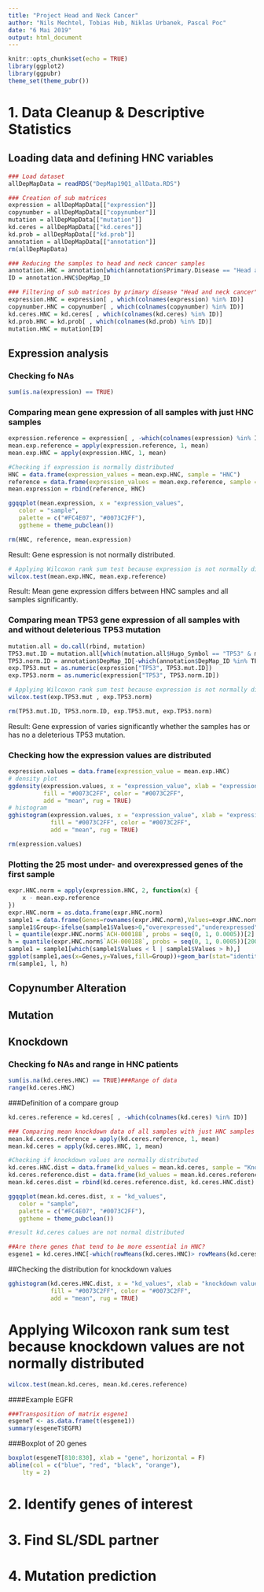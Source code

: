 ---
title: "Project Head and Neck Cancer"
author: "Nils Mechtel, Tobias Hub, Niklas Urbanek, Pascal Poc"
date: "6 Mai 2019"
output: html_document
---

```{r setup, include=FALSE}
knitr::opts_chunk$set(echo = TRUE)
library(ggplot2)
library(ggpubr)
theme_set(theme_pubr())
```

# 1. Data Cleanup & Descriptive Statistics

## Loading data and defining HNC variables
```{r}
### Load dataset
allDepMapData = readRDS("DepMap19Q1_allData.RDS")

### Creation of sub matrices
expression = allDepMapData[["expression"]]
copynumber = allDepMapData[["copynumber"]]
mutation = allDepMapData[["mutation"]]
kd.ceres = allDepMapData[["kd.ceres"]]
kd.prob = allDepMapData[["kd.prob"]]
annotation = allDepMapData[["annotation"]]
rm(allDepMapData)

### Reducing the samples to head and neck cancer samples
annotation.HNC = annotation[which(annotation$Primary.Disease == "Head and Neck Cancer"), ]
ID = annotation.HNC$DepMap_ID

### Filtering of sub matrices by primary disease "Head and neck cancer"
expression.HNC = expression[ , which(colnames(expression) %in% ID)]
copynumber.HNC = copynumber[ , which(colnames(copynumber) %in% ID)]
kd.ceres.HNC = kd.ceres[ , which(colnames(kd.ceres) %in% ID)]
kd.prob.HNC = kd.prob[ , which(colnames(kd.prob) %in% ID)]
mutation.HNC = mutation[ID]
```

## Expression analysis

### Checking fo NAs
```{r}
sum(is.na(expression) == TRUE)
```

### Comparing mean gene expression of all samples with just HNC samples
```{r}
expression.reference = expression[ , -which(colnames(expression) %in% ID)]
mean.exp.reference = apply(expression.reference, 1, mean)
mean.exp.HNC = apply(expression.HNC, 1, mean)

#Checking if expression is normally distributed
HNC = data.frame(expression_values = mean.exp.HNC, sample = "HNC")
reference = data.frame(expression_values = mean.exp.reference, sample = "reference")
mean.expression = rbind(reference, HNC)

ggqqplot(mean.expression, x = "expression_values",
   color = "sample", 
   palette = c("#FC4E07", "#0073C2FF"),
   ggtheme = theme_pubclean())

rm(HNC, reference, mean.expression)
```
Result: Gene espression is not normally distributed.
```{r}
# Applying Wilcoxon rank sum test because expression is not normally distributed 
wilcox.test(mean.exp.HNC, mean.exp.reference)
```
Result: Mean gene expression differs between HNC samples and all samples significantly.

### Comparing mean TP53 gene expression of all samples with and without deleterious TP53 mutation
```{r}
mutation.all = do.call(rbind, mutation)
TP53.mut.ID = mutation.all[which(mutation.all$Hugo_Symbol == "TP53" & mutation.all$isDeleterious == TRUE), ]$DepMap_ID
TP53.norm.ID = annotation$DepMap_ID[-which(annotation$DepMap_ID %in% TP53.mut.ID)]
exp.TP53.mut = as.numeric(expression["TP53", TP53.mut.ID])
exp.TP53.norm = as.numeric(expression["TP53", TP53.norm.ID])

# Applying Wilcoxon rank sum test because expression is not normally distributed
wilcox.test(exp.TP53.mut , exp.TP53.norm)

rm(TP53.mut.ID, TP53.norm.ID, exp.TP53.mut, exp.TP53.norm)
```
Result: Gene expression of varies significantly whether the samples has or has no a deleterious TP53 mutation.

### Checking how the expression values are distributed
```{r}
expression.values = data.frame(expression_value = mean.exp.HNC)
# density plot
ggdensity(expression.values, x = "expression_value", xlab = "expression value",
          fill = "#0073C2FF", color = "#0073C2FF",
          add = "mean", rug = TRUE)
# histogram
gghistogram(expression.values, x = "expression_value", xlab = "expression value", bins = 60, 
            fill = "#0073C2FF", color = "#0073C2FF",
            add = "mean", rug = TRUE)

rm(expression.values)
```
### Plotting the 25 most under- and overexpressed genes of the first sample
```{r}
expr.HNC.norm = apply(expression.HNC, 2, function(x) {
    x - mean.exp.reference
})
expr.HNC.norm = as.data.frame(expr.HNC.norm)
sample1 = data.frame(Genes=rownames(expr.HNC.norm),Values=expr.HNC.norm$`ACH-000188`)
sample1$Group<-ifelse(sample1$Values>0,"overexpressed","underexpressed")
l = quantile(expr.HNC.norm$`ACH-000188`, probs = seq(0, 1, 0.0005))[2]
h = quantile(expr.HNC.norm$`ACH-000188`, probs = seq(0, 1, 0.0005))[2000]
sample1 = sample1[which(sample1$Values < l | sample1$Values > h),] 
ggplot(sample1,aes(x=Genes,y=Values,fill=Group))+geom_bar(stat="identity")+coord_flip()
rm(sample1, l, h)
```

## Copynumber Alteration

## Mutation

## Knockdown

### Checking fo NAs and range in HNC patients
```{r}
sum(is.na(kd.ceres.HNC) == TRUE)###Range of data
range(kd.ceres.HNC)
```
###Definition of a compare group
```{r}
kd.ceres.reference = kd.ceres[ , -which(colnames(kd.ceres) %in% ID)]

### Comparing mean knockdown data of all samples with just HNC samples
mean.kd.ceres.reference = apply(kd.ceres.reference, 1, mean)
mean.kd.ceres = apply(kd.ceres.HNC, 1, mean)

#Checking if knockdown values are normally distributed
kd.ceres.HNC.dist = data.frame(kd_values = mean.kd.ceres, sample = "Knockdown HNC")
kd.ceres.reference.dist = data.frame(kd_values = mean.kd.ceres.reference, sample = "reference HNC")
mean.kd.ceres.dist = rbind(kd.ceres.reference.dist, kd.ceres.HNC.dist)

ggqqplot(mean.kd.ceres.dist, x = "kd_values",
   color = "sample", 
   palette = c("#FC4E07", "#0073C2FF"),
   ggtheme = theme_pubclean())

#result kd.ceres calues are not normal distributed

##Are there genes that tend to be more essential in HNC?
esgene1 = kd.ceres.HNC[-which(rowMeans(kd.ceres.HNC)> rowMeans(kd.ceres.reference)),]
```
##Checking the distribution for knockdown values
```{r}
gghistogram(kd.ceres.HNC.dist, x = "kd_values", xlab = "knockdown values", bins = 60, 
            fill = "#0073C2FF", color = "#0073C2FF",
            add = "mean", rug = TRUE)
```
# Applying Wilcoxon rank sum test because knockdown values are not normally distributed 
```{r}
wilcox.test(mean.kd.ceres, mean.kd.ceres.reference)
```

####Example EGFR
```{r}
###Transposition of matrix esgene1
esgeneT <- as.data.frame(t(esgene1))
summary(esgeneT$EGFR)
```

###Boxplot of 20 genes
```{r}
boxplot(esgeneT[810:830], xlab = "gene", horizontal = F)
abline(col = c("blue", "red", "black", "orange"), 
    lty = 2)
```

# 2. Identify genes of interest

# 3. Find SL/SDL partner

# 4. Mutation prediction
